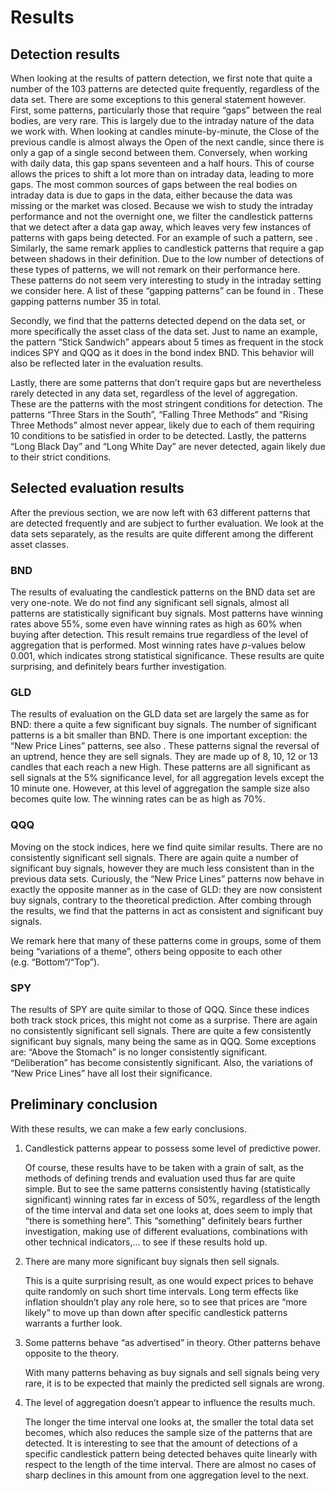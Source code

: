 # Results {#sec-results}

## Detection results

When looking at the results of pattern detection, we first note that quite a number of the 103 patterns are detected quite frequently, regardless of the data set. There are some exceptions to this general statement however. First, some patterns, particularly those that require "gaps" between the real bodies, are very rare. This is largely due to the intraday nature of the data we work with. When looking at candles minute-by-minute, the Close of the previous candle is almost always the Open of the next candle, since there is only a gap of a single second between them. Conversely, when working with daily data, this gap spans seventeen and a half hours. This of course allows the prices to shift a lot more than on intraday data, leading to more gaps. The most common sources of gaps between the real bodies on intraday data is due to gaps in the data, either because the data was missing or the market was closed. Because we wish to study the intraday performance and not the overnight one, we filter the candlestick patterns that we detect after a data gap away, which leaves very few instances of patterns with gaps being detected. For an example of such a pattern, see \autoref{fig:window-falling}. Similarly, the same remark applies to candlestick patterns that require a gap between shadows in their definition. Due to the low number of detections of these types of patterns, we will not remark on their performance here. These patterns do not seem very interesting to study in the intraday setting we consider here. A list of these "gapping patterns" can be found in \autoref{tab:gapping-patterns}. These gapping patterns number 35 in total.

```{=latex}
\begin{figure}
   \centering
   \includegraphics[width=0.2\textwidth]{Images/window_falling.png}
   \caption["Window, Falling"]{The candlestick pattern "Window, Falling", that requires a gap between the real bodies.}
   \label{fig:window-falling}
\end{figure}
```

Secondly, we find that the patterns detected depend on the data set, or more specifically the asset class of the data set. Just to name an example, the pattern "Stick Sandwich" appears about 5 times as frequent in the stock indices SPY and QQQ as it does in the bond index BND. This behavior will also be reflected later in the evaluation results.

Lastly, there are some patterns that don't require gaps but are nevertheless rarely detected in any data set, regardless of the level of aggregation. These are the patterns with the most stringent conditions for detection. The patterns "Three Stars in the South", "Falling Three Methods" and "Rising Three Methods" almost never appear, likely due to each of them requiring 10 conditions to be satisfied in order to be detected. Lastly, the patterns "Long Black Day" and "Long White Day" are never detected, again likely due to their strict conditions.

## Selected evaluation results

After the previous section, we are now left with 63 different patterns that are detected frequently and are subject to further evaluation. We look at the data sets separately, as the results are quite different among the different asset classes.

### BND

The results of evaluating the candlestick patterns on the BND data set are very one-note. We do not find any significant sell signals, almost all patterns are statistically significant buy signals. Most patterns have winning rates above 55%, some even have winning rates as high as 60% when buying after detection. This result remains true regardless of the level of aggregation that is performed. Most winning rates have $p$-values below 0.001, which indicates strong statistical significance. These results are quite surprising, and definitely bears further investigation.

### GLD

The results of evaluation on the GLD data set are largely the same as for BND: there a quite a few significant buy signals. The number of significant patterns is a bit smaller than BND. There is one important exception: the "New Price Lines" patterns, see also \autoref{fig:new-price-lines}. These patterns signal the reversal of an uptrend, hence they are sell signals. They are made up of 8, 10, 12 or 13 candles that each reach a new High. These patterns are all significant as sell signals at the 5% significance level, for all aggregation levels except the 10 minute one. However, at this level of aggregation the sample size also becomes quite low. The winning rates can be as high as 70%.

```{=latex}
\begin{figure}
   \includegraphics[width=\textwidth]{Images/new_price_lines.png}
   \caption["New Price Lines"]{The "New Price Lines" patters. (a): 8 (b): 10 (c): 12 (d): 13 \cite{hu2019}.}
   \label{fig:new-price-lines}
\end{figure}
```

### QQQ

Moving on the stock indices, here we find quite similar results. There are no consistently significant sell signals. There are again quite a number of significant buy signals, however they are much less consistent than in the previous data sets. Curiously, the "New Price Lines" patterns now behave in exactly the opposite manner as in the case of GLD: they are now consistent buy signals, contrary to the theoretical prediction. After combing through the results, we find that the patterns in \autoref{tab:QQQ-buy-signals} act as consistent and significant buy signals.

\newpage

We remark here that many of these patterns come in groups, some of them being "variations of a theme", others being opposite to each other (e.g. "Bottom"/"Top").

### SPY

The results of SPY are quite similar to those of QQQ. Since these indices both track stock prices, this might not come as a surprise. There are again no consistently significant sell signals. There are quite a few consistently significant buy signals, many being the same as in QQQ. Some exceptions are: "Above the Stomach" is no longer consistently significant. "Deliberation" has become consistently significant. Also, the variations of "New Price Lines" have all lost their significance.

## Preliminary conclusion

With these results, we can make a few early conclusions.

1.  Candlestick patterns appear to possess some level of predictive power.

    Of course, these results have to be taken with a grain of salt, as the methods of defining trends and evaluation used thus far are quite simple. But to see the same patterns consistently having (statistically significant) winning rates far in excess of 50%, regardless of the length of the time interval and data set one looks at, does seem to imply that "there is something here". This "something" definitely bears further investigation, making use of different evaluations, combinations with other technical indicators,... to see if these results hold up.

2.  There are many more significant buy signals then sell signals.

    This is a quite surprising result, as one would expect prices to behave quite randomly on such short time intervals. Long term effects like inflation shouldn't play any role here, so to see that prices are "more likely" to move up than down after specific candlestick patterns warrants a further look.

3.  Some patterns behave "as advertised" in theory. Other patterns behave opposite to the theory.

    With many patterns behaving as buy signals and sell signals being very rare, it is to be expected that mainly the predicted sell signals are wrong.

4.  The level of aggregation doesn't appear to influence the results much.

    The longer the time interval one looks at, the smaller the total data set becomes, which also reduces the sample size of the patterns that are detected. It is interesting to see that the amount of detections of a specific candlestick pattern being detected behaves quite linearly with respect to the length of the time interval. There are almost no cases of sharp declines in this amount from one aggregation level to the next.
